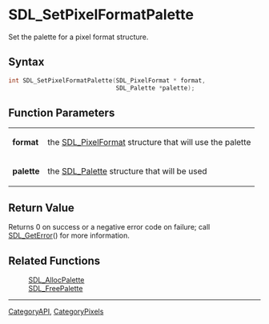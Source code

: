 = SDL_SetPixelFormatPalette =

Set the palette for a pixel format structure.

== Syntax ==

<syntaxhighlight lang='c'>
int SDL_SetPixelFormatPalette(SDL_PixelFormat * format,
                              SDL_Palette *palette);
</syntaxhighlight>

== Function Parameters ==

{|
|'''format'''
|the [[SDL_PixelFormat]] structure that will use the palette
|-
|'''palette'''
|the [[SDL_Palette]] structure that will be used
|}

== Return Value ==

Returns 0 on success or a negative error code on failure; call
[[SDL_GetError]]() for more information.

== Related Functions ==

:[[SDL_AllocPalette]]
:[[SDL_FreePalette]]

----
[[CategoryAPI]], [[CategoryPixels]]


